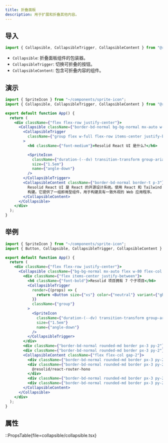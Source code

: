 ```yaml
---
title: 折叠面板
description: 用于扩展和折叠其他内容。
---
```


## 导入

```js
import { Collapsible, CollapsibleTrigger, CollapsibleContent } from "@resolid/react-ui";
```

- `Collapsible`: 折叠面板组件的包装器。
- `CollapsibleTrigger`: 切换可折叠的按钮。
- `CollapsibleContent`: 包含可折叠内容的组件。

## 演示

```jsx demo online=Collapsible
import { SpriteIcon } from "~/components/sprite-icon";
import { Collapsible, CollapsibleTrigger, CollapsibleContent } from "@resolid/react-ui";

export default function App() {
  return (
    <div className={"flex flex-row justify-center"}>
      <Collapsible className={"border-bd-normal bg-bg-normal mx-auto w-80 rounded-md border"}>
        <CollapsibleTrigger
          className={"group flex w-full flex-row items-center justify-between p-3"}
        >
          <h6 className={"font-medium"}>Resolid React UI 是什么?</h6>

          <SpriteIcon
            className={"duration-(--dv) transition-transform group-aria-expanded:rotate-180"}
            size={"1.5em"}
            name={"angle-down"}
          />
        </CollapsibleTrigger>
        <CollapsibleContent className={"border-bd-normal border-t p-3"}>
          Resolid React UI 是 React 的开源设计系统。使用 React 和 Tailwind CSS
          构建。它提供了一组即用型组件，用于构建具有一致外观的 Web 应用程序。
        </CollapsibleContent>
      </Collapsible>
    </div>
  );
}
```

## 举例

```jsx demo
import { SpriteIcon } from "~/components/sprite-icon";
import { Button, Collapsible, CollapsibleTrigger, CollapsibleContent } from "@resolid/react-ui";

export default function App() {
  return (
    <div className={"flex flex-row justify-center"}>
      <Collapsible className={"bg-bg-normal mx-auto flex w-80 flex-col gap-2"}>
        <div className={"flex items-center justify-between"}>
          <h6 className={"font-bold"}>Resolid 项目拥有 7 个子项目</h6>
          <CollapsibleTrigger
            render={(props) => {
              return <Button size={"xs"} color={"neutral"} variant={"ghost"} iconOnly {...props} />;
            }}
            className={"group"}
          >
            <SpriteIcon
              className={"duration-(--dv) transition-transform group-aria-expanded:rotate-180"}
              size={"1.5em"}
              name={"angle-down"}
            />
          </CollapsibleTrigger>
        </div>
        <div className={"border-bd-normal rounded-md border px-3 py-2"}>@resolid/config</div>
        <div className={"border-bd-normal rounded-md border px-3 py-2"}>@resolid/framework</div>
        <CollapsibleContent className={"flex flex-col gap-2"}>
          <div className={"border-bd-normal rounded-md border px-3 py-2"}>@resolid/react-ui</div>
          <div className={"border-bd-normal rounded-md border px-3 py-2"}>
            @resolid/react-router-hono
          </div>
          <div className={"border-bd-normal rounded-md border px-3 py-2"}>@resolid/flex-routes</div>
          <div className={"border-bd-normal rounded-md border px-3 py-2"}>@resolid/utils</div>
        </CollapsibleContent>
      </Collapsible>
    </div>
  );
}
```

## 属性

::PropsTable{file=collapsible/collapsible.tsx}
